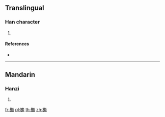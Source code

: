 ==Translingual==

===Han character===
{{Han char|rn=75|rad=木|as=14|sn=18|four=41986|canj=DDEC|ids=⿰木頗}}

# {{defn|Han|sort=木14}}

====References====
* {{Han ref|kx=0559.250|dkj=15769|hdz=21311.070|uh=6AC7|ud=27335|bh=EFE5|bd=61413}}

----

==Mandarin==

===Hanzi===
{{cmn-hanzi|pin=[[pó]] ([[po2]])|wg=p'o<sup>2</sup>}}

# {{defn|lang=cmn|sort=木14}}

[[fr:櫇]]
[[pl:櫇]]
[[th:櫇]]
[[zh:櫇]]